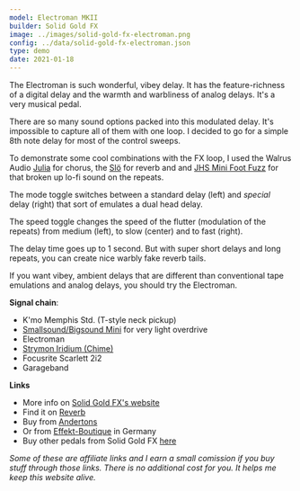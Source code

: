 ```yaml
---
model: Electroman MKII
builder: Solid Gold FX
image: ../images/solid-gold-fx-electroman.png
config: ../data/solid-gold-fx-electroman.json
type: demo
date: 2021-01-18
---
```


The Electroman is such wonderful, vibey delay. It has the feature-richness of a digital delay and the warmth and warbliness of analog delays. It's a very musical pedal.

There are so many sound options packed into this modulated delay. It's impossible to capture all of them with one loop. I decided to go for a simple 8th note delay for most of the control sweeps.

To demonstrate some cool combinations with the FX loop, I used the Walrus Audio [Julia](/demos/walrus-audio-julia-v2) for chorus, the [Slö](/demos/walrus-audio-slo) for reverb and and [JHS Mini Foot Fuzz](/demos/jhs-pedals-mini-foot-fuzz-v2) for that broken up lo-fi sound on the repeats.

The mode toggle switches between a standard delay (left) and _special_ delay (right) that sort of emulates a dual head delay.

The speed toggle changes the speed of the flutter (modulation of the repeats) from medium (left), to slow (center) and to fast (right).

The delay time goes up to 1 second. But with super short delays and long repeats, you can create nice warbly fake reverb tails.

If you want vibey, ambient delays that are different than conventional tape emulations and analog delays, you should try the Electroman.

**Signal chain**:

- K'mo Memphis Std. (T-style neck pickup)
- [Smallsound/Bigsound Mini](/demos/smallsound-bigsound-mini) for very light overdrive
- Electroman
- [Strymon Iridium (Chime)](/demos/strymon-iridium)
- Focusrite Scarlett 2i2
- Garageband

**Links**

- More info on [Solid Gold FX's website](https://solidgoldfx.com/collections/reverb-delay/products/electroman)
- Find it on [Reverb](https://reverb.grsm.io/loopydemos-solid-gold-fx-electroman)
- Buy from [Andertons](https://www.andertons.co.uk/solidgoldfx-electroman-mkii-delay-and-modulation-pedal)
- Or from [Effekt-Boutique](https://www.effekt-boutique.de/solid-gold-fx-electroman-mkii.html) in Germany
- Buy other pedals from Solid Gold FX [here](https://www.thomann.de/gb/solid_gold_fx.html?partner_id=15606)

_Some of these are affiliate links and I earn a small comission if you buy stuff through those links. There is no additional cost for you. It helps me keep this website alive._
